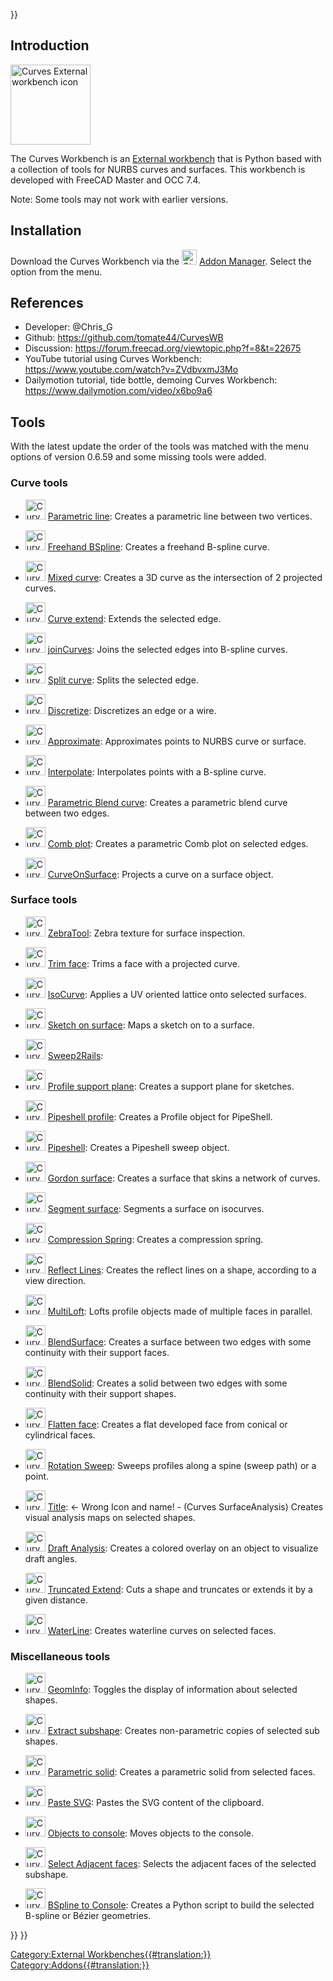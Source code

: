<languages/>
{{UnfinishedDocu{{#translation:}}}}


==Introduction==

[[Image:Curves_workbench_icon.svg|thumb|128px|Curves External workbench icon]]
{{TOCright}}

The Curves Workbench is an [[External_workbenches|External workbench]] that is Python based with a collection of tools for NURBS curves and surfaces. This workbench is developed with FreeCAD Master and OCC 7.4.

Note: Some tools may not work with earlier versions.

==Installation==

Download the Curves Workbench via the [[Image:Std_AddonMgr.svg|24px|link=Std_AddonMgr]] [[Std_AddonMgr|Addon Manager]]. Select the {{MenuCommand|Tools → Addon Manager}} option from the menu.

==References==

* Developer: @Chris_G
* Github: https://github.com/tomate44/CurvesWB
* Discussion: https://forum.freecad.org/viewtopic.php?f=8&t=22675
* YouTube tutorial using Curves Workbench: https://www.youtube.com/watch?v=ZVdbvxmJ3Mo
* Dailymotion tutorial, tide bottle, demoing Curves Workbench: https://www.dailymotion.com/video/x6bo9a6

==Tools==

With the latest update the order of the tools was matched with the menu options of version 0.6.59 and some missing tools were added.

===Curve tools===

* [[Image:Curves_Line.svg|32px]] [[Curves_Line|Parametric line]]: Creates a parametric line between two vertices.

* [[Image:Curves_EditableSpline.svg|32px]] [[Curves_EditableSpline|Freehand BSpline]]: Creates a freehand B-spline curve.

* [[Image:Curves_MixedCurve.svg|32px]] [[Curves_MixedCurve|Mixed curve]]: Creates a 3D curve as the intersection of 2 projected curves.

* [[Image:Curves_ExtendCurve.svg|32px]] [[Curves_ExtendCurve|Curve extend]]: Extends the selected edge.

* [[Image:Curves_JoinCurve.svg|32px]] [[Curves_JoinCurve|joinCurves]]: Joins the selected edges into B-spline curves.

* [[Image:Curves_SplitCurve.svg|32px]] [[Curves_SplitCurve|Split curve]]: Splits the selected edge.

* [[Image:Curves_Discretize.svg|32px]] [[Curves_Discretize|Discretize]]: Discretizes an edge or a wire.

* [[Image:Curves_Approximate.svg|32px]] [[Curves_Approximate|Approximate]]: Approximates points to NURBS curve or surface.

* [[Image:Curves_Interpolate.svg|32px]] [[Curves_Interpolate|Interpolate]]: Interpolates points with a B-spline curve.

* [[Image:Curves_ParametricBlendCurve.svg|32px]] [[Curves_ParametricBlendCurve|Parametric Blend curve]]: Creates a parametric blend curve between two edges.

* [[Image:Curves_ParametricComb.svg|32px]] [[Curves_ParametricComb|Comb plot]]: Creates a parametric Comb plot on selected edges.

* [[Image:Curves_CurveOnSurface.svg|32px]] [[Curves_CurveOnSurface|CurveOnSurface]]: Projects a curve on a surface object.

===Surface tools===

* [[Image:Curves_ZebraTool.svg|32px]] [[Curves_ZebraTool|ZebraTool]]: Zebra texture for surface inspection.

* [[Image:Curves_TrimFace.svg|32px]] [[Curves_TrimFace|Trim face]]: Trims a face with a projected curve.

* [[Image:Curves_IsoCurve.svg|32px]] [[Curves_IsoCurve|IsoCurve]]: Applies a UV oriented lattice onto selected surfaces.

* [[Image:Curves_SketchOnSurface.svg|32px]] [[Curves_SketchOnSurface|Sketch on surface]]: Maps a sketch on to a surface.

* [[Image:Curves_Sweep2Rails.svg|32px]] [[Curves_Sweep2Rails|Sweep2Rails]]:

* [[Image:Curves_ProfileSupport.svg|32px]] [[Curves_ProfileSupport|Profile support plane]]: Creates a support plane for sketches.

* [[Image:Curves_PipeshellProfile.svg|32px]] [[Curves_PipeshellProfile|Pipeshell profile]]: Creates a Profile object for PipeShell.

* [[Image:Curves_Pipeshell.svg|32px]] [[Curves_Pipeshell|Pipeshell]]: Creates a Pipeshell sweep object.

* [[Image:Curves_GordonSurface.svg|32px]] [[Curves_GordonSurface|Gordon surface]]: Creates a surface that skins a network of curves.

* [[Image:Curves_SegmentSurface.svg|32px]] [[Curves_SegmentSurface|Segment surface]]: Segments a surface on isocurves.

* [[Image:Curves_CompressionSpring.svg|32px]] [[Curves_CompressionSpring|Compression Spring]]: Creates a compression spring.

* [[Image:Curves_ReflectLines.svg|32px]] [[Curves_ReflectLines|Reflect Lines]]: Creates the reflect lines on a shape, according to a view direction.

* [[Image:Curves_MultiLoft.svg|32px]] [[Curves_MultiLoft|MultiLoft]]: Lofts profile objects made of multiple faces in parallel.

* [[Image:Curves_BlendSurf2.svg|32px]] [[Curves_BlendSurf2|BlendSurface]]: Creates a surface between two edges with some continuity with their support faces.

* [[Image:Curves_BlendSolid.svg|32px]] [[Curves_BlendSolid|BlendSolid]]: Creates a solid between two edges with some continuity with their support shapes.

* [[Image:Curves_FlattenFace.svg|32px]] [[Curves_FlattenFace|Flatten face]]: Creates a flat developed face from conical or cylindrical faces.

* [[Image:Curves_RotationSweep.svg|32px]] [[Curves_RotationSweep|Rotation Sweep]]: Sweeps profiles along a spine (sweep path) or a point.

* [[Image:Curves_ZebraTool.svg|32px]] [[Curves_SurfaceAnalysis|Title]]: <- Wrong Icon and name! - (Curves SurfaceAnalysis) Creates visual analysis maps on selected shapes.

* [[Image:Curves_DraftAnalysis.svg|32px]] [[Curves_DraftAnalysis|Draft Analysis]]: Creates a colored overlay on an object to visualize draft angles.

* [[Image:Curves_TruncateExtend.svg|32px]] [[Curves_TruncateExtend|Truncated Extend]]: Cuts a shape and truncates or extends it by a given distance.

* [[Image:Curves_WaterlineCurves.svg|32px]] [[Curves_WaterlineCurves|WaterLine]]: Creates waterline curves on selected faces.

===Miscellaneous tools===

* [[Image:Curves_GeomInfo.svg|32px]] [[Curves_GeomInfo|GeomInfo]]: Toggles the display of information about selected shapes.

* [[Image:Curves_ExtractSubshape.svg|32px]] [[Curves_ExtractSubshape|Extract subshape]]: Creates non-parametric copies of selected sub shapes.

* [[Image:Curves_ParametricSolid.svg|32px]] [[Curves_ParametricSolid|Parametric solid]]: Creates a parametric solid from selected faces.

* [[Image:Curves_PasteSVG.svg|32px]] [[Curves_PasteSVG|Paste SVG]]: Pastes the SVG content of the clipboard.

* [[Image:Curves_ToConsole.svg|32px]] [[Curves_ToConsole|Objects to console]]: Moves objects to the console.

* [[Image:Curves_AdjacentFaces.svg|32px]] [[Curves_AdjacentFaces|Select Adjacent faces]]: Selects the adjacent faces of the selected subshape.

* [[Image:Curves_BSplineToConsole.svg|32px]] [[Curves_BSplineToConsole|BSpline to Console]]: Creates a Python script to build the selected B-spline or Bézier geometries.


{{Curves Tools navi{{#translation:}}}}
{{Userdocnavi{{#translation:}}}}
[[Category:External Workbenches{{#translation:}}]]
[[Category:Addons{{#translation:}}]]